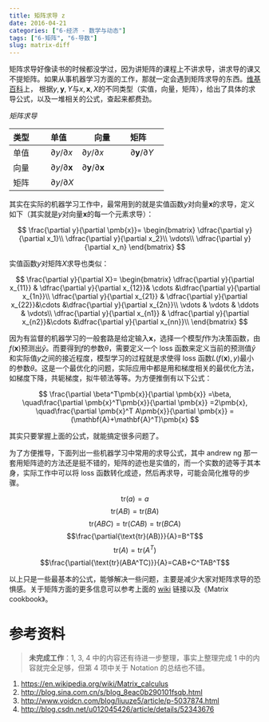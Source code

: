 ```yaml
---
title: 矩阵求导 z
date: 2016-04-21
categories: ["6-经济 - 数学与动态"]
tags: ["6-矩阵", "6-导数"]
slug: matrix-diff
---
```


矩阵求导好像读书的时候都没学过，因为讲矩阵的课程上不讲求导，讲求导的课又不提矩阵。如果从事机器学习方面的工作，那就一定会遇到矩阵求导的东西。[维基百科](http://en.wikipedia.org/wiki/Matrix_calculus)上， 根据$y,\pmb{y},Y$与$x,\pmb{x},X$的不同类型（实值，向量，矩阵），给出了具体的求导公式，以及一堆相关的公式，查起来都费劲。

<!-- more -->

*矩阵求导*

| 类型 | 单值 | 向量 | 矩阵 |
|:------|:-----|---------|:------|
|  单值  |  $\partial y/\partial x$        |  $\partial y/\partial x$               |  $\partial \pmb{y}/\partial Y$  |
|  向量  |  $\partial y/\partial \pmb{x}$  |  $\partial \pmb{y}/\partial \pmb{x}$   |     |
|  矩阵  |  $\partial y/\partial X$        |        |       |

其实在实际的机器学习工作中，最常用到的就是实值函数$y$对向量$\pmb{x}$的求导，定义如下（其实就是$y$对向量$\pmb{x}$的每一个元素求导）：

$$
\frac{\partial y}{\partial \pmb{x}}=
\begin{bmatrix}
    \dfrac{\partial y}{\partial  x_1}\\
    \dfrac{\partial y}{\partial  x_2}\\
    \vdots\\
    \dfrac{\partial y}{\partial  x_n}
\end{bmatrix}
$$

实值函数$y$对矩阵$X$求导也类似：

$$
\frac{\partial y}{\partial X}=
\begin{bmatrix}
          \dfrac{\partial y}{\partial   x_{11}} & \dfrac{\partial y}{\partial   x_{12}}& \cdots &\dfrac{\partial y}{\partial   x_{1n}}\\  
          \dfrac{\partial y}{\partial   x_{21}} & \dfrac{\partial y}{\partial   x_{22}}&\cdots &\dfrac{\partial y}{\partial   x_{2n}}\\  
          \vdots & \vdots & \ddots & \vdots\\  
          \dfrac{\partial y}{\partial   x_{n1}} & \dfrac{\partial y}{\partial   x_{n2}}&\cdots &\dfrac{\partial y}{\partial   x_{nn}}\\  
\end{bmatrix}
$$

因为有监督的机器学习的一般套路是给定输入$\pmb{x}$，选择一个模型$f$作为决策函数，由$f(\pmb{x})$预测出$\hat{y}$。而要得到$f$的参数$\theta$，需要定义一个 loss 函数来定义当前的预测值$\hat{y}$和实际值$y$之间的接近程度，模型学习的过程就是求使得 loss 函数$L(f(\pmb{x}),y)$最小的参数$\theta$。这是一个最优化的问题，实际应用中都是用和梯度相关的最优化方法，如梯度下降，共轭梯度，拟牛顿法等等。为方便推倒有以下公式：

$$
\frac{\partial \beta^T\pmb{x}}{\partial \pmb{x}}  =\beta, \quad\frac{\partial \pmb{x}^T\pmb{x}}{\partial \pmb{x}}  =2\pmb{x}, \quad\frac{\partial \pmb{x}^T A\pmb{x}}{\partial \pmb{x}}  =(\mathbf{A}+\mathbf{A}^T)\pmb{x}
$$

其实只要掌握上面的公式，就能搞定很多问题了。

为了方便推导，下面列出一些机器学习中常用的求导公式，其中 andrew ng 那一套用矩阵迹的方法还是挺不错的，矩阵的迹也是实值的，而一个实数的迹等于其本身，实际工作中可以将 loss 函数转化成迹，然后再求导，可能会简化推导的步骤。 

$$\text{tr}(a)=a$$
$$\text{tr}(AB)=\text{tr}(BA)$$
$$\text{tr}(ABC)=\text{tr}(CAB)=\text{tr}(BCA)$$
$$\frac{\partial{\text{tr}(AB)}}{A}=B^T$$
$$\text{tr}(A)=\text{tr}(A^T)$$
$$\frac{\partial{\text{tr}(ABA^TC)}}{A}=CAB+C^TAB^T$$

以上只是一些最基本的公式，能够解决一些问题，主要是减少大家对矩阵求导的恐惧感。关于矩阵方面的更多信息可以参考上面的 [wiki](http://en.wikipedia.org/wiki/Matrix_calculus) 链接以及《Matrix cookbook》。

# 参考资料

> **未完成工作**：1, 3, 4 中的内容还有待进一步整理，事实上整理完成 1 中的内容就完全足够，但第 4 项中关于 Notation 的总结也不错。

1. <https://en.wikipedia.org/wiki/Matrix_calculus>
2. <http://blog.sina.com.cn/s/blog_8eac0b290101fsqb.html>
3. <http://www.voidcn.com/blog/liuuze5/article/p-5037874.html>
4. <http://blog.csdn.net/u012045426/article/details/52343676>